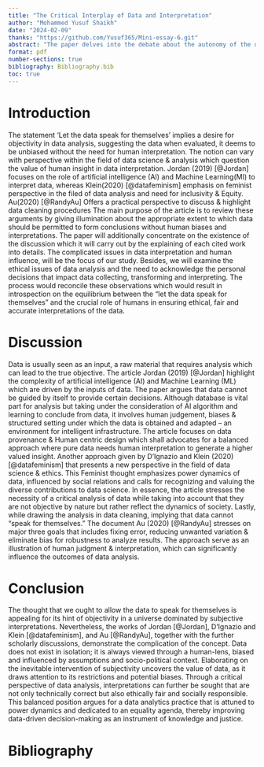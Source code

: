 ```yaml
---
title: "The Critical Interplay of Data and Interpretation"
author: "Mohammed Yusuf Shaikh"
date: "2024-02-09"
thanks: "https://github.com/Yusuf365/Mini-essay-6.git"
abstract: "The paper delves into the debate about the autonomy of the data to determine and draw interpretations without human interaction to understand data. From the perspective of Jordan (2019), D’Ignazio and Klein (2020), and Au (2020), which critically examines the notion that data can 'speak for themselves'. Our paper presents a claim that data provides an insight, however its detailed interpretation is bound by human judgment, biases, & socio-economic context. It advocates for a differentiated data analysis way of thinking with ethical dimensions and inclusivity in data science."
format: pdf
number-sections: true
bibliography: Bibliography.bib
toc: true
---
```


# Introduction

The statement 'Let the data speak for themselves' implies a desire for objectivity in data analysis, suggesting the data when evaluated, it deems to be unbiased without the need for human interpretation. The notion can vary with perspective within the field of data science & analysis which question the value of human insight in data interpretation. Jordan (2019) [@Jordan] focuses on the role of artificial intelligence (AI) and Machine Learning(MI) to interpret data, whereas Klein(2020) [@datafeminism] emphasis on feminist perspective in the filed of data analysis and need for inclusivity & Equity. Au(2020) [@RandyAu] Offers a practical perspective to discuss & highlight data cleaning procedures The main purpose of the article is to review these arguments by giving illumination about the appropriate extent to which data should be permitted to form conclusions without human biases and interpretations. The paper will additionally concentrate on the existence of the discussion which it will carry out by the explaining of each cited work into details. The complicated issues in data interpretation and human influence, will be the focus of our study. Besides, we will examine the ethical issues of data analysis and the need to acknowledge the personal decisions that impact data collecting, transforming and interpreting. The process would reconcile these observations which would result in introspection on the equilibrium between the "let the data speak for themselves" and the crucial role of humans in ensuring ethical, fair and accurate interpretations of the data.

# Discussion

Data is usually seen as an input, a raw material that requires analysis which can lead to the true objective. The article Jordan (2019) [@Jordan] highlight the complexity of artificial intelligence (AI) and Machine Learning (ML) which are driven by the inputs of data. The paper argues that data cannot be guided by itself to provide certain decisions. Although database is vital part for analysis but taking under the consideration of AI algorithm and learning to conclude from data, it   involves human judgement, biases & structured setting under which the data is obtained and adapted – an environment for intelligent infrastructure. The article focuses on data provenance & Human centric design which shall advocates for a balanced approach where pure data needs human interpretation to generate a higher valued insight.
Another approach given by D’Ignazio and Klein (2020) [@datafeminism] that presents a new perspective in the field of data science & ethics. This Feminist thought emphasizes power dynamics of data, influenced by social relations and calls for recognizing and valuing the diverse contributions to data science. In essence, the article stresses the necessity of a critical analysis of data while taking into account that they are not objective by nature but rather reflect the dynamics of society. Lastly, while drawing the analysis in data cleaning, implying that data cannot “speak for themselves.” The document Au (2020) [@RandyAu]  stresses on major three goals that includes fixing error, reducing unwanted variation & eliminate  bias for robustness to analyze results. The approach serve as an illustration of human judgment & interpretation, which can significantly influence the outcomes of data analysis.

# Conclusion

The thought that we ought to allow the data to speak for themselves is appealing for its hint of objectivity in a universe dominated by subjective interpretations. Nevertheless, the works of Jordan [@Jordan], D’Ignazio and Klein [@datafeminism], and Au [@RandyAu], together with the further scholarly discussions, demonstrate the complication of the concept. Data does not exist in isolation; it is always viewed through a human-lens, biased and influenced by assumptions and socio-political context. Elaborating on the inevitable intervention of subjectivity uncovers the value of data, as it draws attention to its restrictions and potential biases. Through a critical perspective of data analysis, interpretations can further be sought that are not only technically correct but also ethically fair and socially responsible. This balanced position argues for a data analytics practice that is attuned to power dynamics and dedicated to an equality agenda, thereby improving data-driven decision-making as an instrument of knowledge and justice.

# Bibliography






